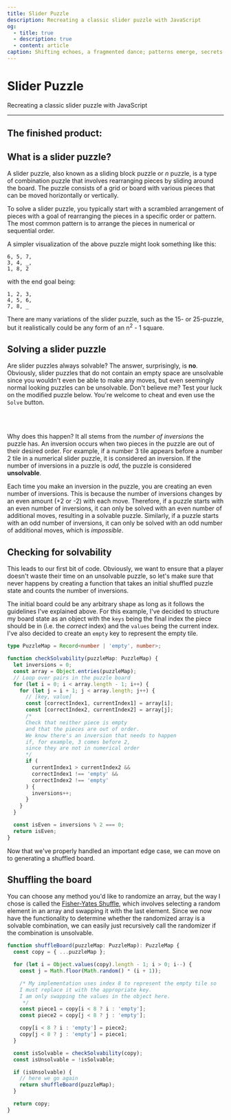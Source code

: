 ```yaml
---
title: Slider Puzzle
description: Recreating a classic slider puzzle with JavaScript
og:
  - title: true
  - description: true
  - content: article
caption: Shifting echoes, a fragmented dance; patterns emerge, secrets in motion
---
```



# Slider Puzzle

Recreating a classic slider puzzle with JavaScript

---

## The finished product:

<SliderPuzzle />

## What is a slider puzzle?

A slider puzzle, also known as a sliding block puzzle or _n_ puzzle, is a type of combination puzzle that involves rearranging pieces by sliding around the board. The puzzle consists of a grid or board with various pieces that can be moved horizontally or vertically.

To solve a slider puzzle, you typically start with a scrambled arrangement of pieces with a goal of rearranging the pieces in a specific order or pattern. The most common pattern is to arrange the pieces in numerical or sequential order.

A simpler visualization of the above puzzle might look something like this:

```text title="Start State"
6, 5, 7,
3, 4, _,
1, 8, 2
```

with the end goal being:

```text title="End State"
1, 2, 3,
4, 5, 6,
7, 8, _
```

There are many variations of the slider puzzle, such as the 15- or 25-puzzle, but it realistically could be any form of an n<sup>2</sup> - 1 square.

## Solving a slider puzzle

Are slider puzzles always solvable? The answer, surprisingly, is **no**. Obviously, slider puzzles that do not contain an empty space are unsolvable since you wouldn't even be able to make any moves, but even seemingly normal looking puzzles can be unsolvable. Don't believe me? Test your luck on the modified puzzle below. You're welcome to cheat and even use the `Solve` button.

<br />
<SliderPuzzle isSolvable={false} />
<br />

Why does this happen? It all stems from the _number of inversions_ the puzzle has. An inversion occurs when two pieces in the puzzle are out of their desired order. For example, if a number 3 tile appears before a number 2 tile in a numerical slider puzzle, it is considered an inversion. If the number of inversions in a puzzle is _odd_, the puzzle is considered **unsolvable**.

Each time you make an inversion in the puzzle, you are creating an even number of inversions. This is because the number of inversions changes by an even amount (+2 or -2) with each move. Therefore, if a puzzle starts with an even number of inversions, it can only be solved with an even number of additional moves, resulting in a solvable puzzle. Similarly, if a puzzle starts with an odd number of inversions, it can only be solved with an odd number of additional moves, which is _impossible_.

## Checking for solvability

This leads to our first bit of code. Obviously, we want to ensure that a player doesn't waste their time on an unsolvable puzzle, so let's make sure that never happens by creating a function that takes an initial shuffled puzzle state and counts the number of inversions.

The initial board could be any arbitrary shape as long as it follows the guidelines I've explained above. For this example, I've decided to structure my board state as an object with the `keys` being the final index the piece should be in (i.e. the _correct_ index) and the `values` being the current index. I've also decided to create an `empty` key to represent the empty tile.

```typescript
type PuzzleMap = Record<number | 'empty', number>;

function checkSolvability(puzzleMap: PuzzleMap) {
  let inversions = 0;
  const array = Object.entries(puzzleMap);
  // Loop over pairs in the puzzle board
  for (let i = 0; i < array.length - 1; i++) {
    for (let j = i + 1; j < array.length; j++) {
      // [key, value]
      const [correctIndex1, currentIndex1] = array[i];
      const [correctIndex2, currentIndex2] = array[j];
      /*
      Check that neither piece is empty
      and that the pieces are out of order.
      We know there's an inversion that needs to happen
      if, for example, 3 comes before 2,
      since they are not in numerical order
      */
      if (
        currentIndex1 > currentIndex2 &&
        correctIndex1 !== 'empty' &&
        correctIndex2 !== 'empty'
      ) {
        inversions++;
      }
    }
  }

  const isEven = inversions % 2 === 0;
  return isEven;
}
```

Now that we've properly handled an important edge case, we can move on to generating a shuffled board.

## Shuffling the board

You can choose any method you'd like to randomize an array, but the way I chose is called the [Fisher-Yates Shuffle](https://www.tutorialspoint.com/what-is-fisher-yates-shuffle-in-javascript), which involves selecting a random element in an array and swapping it with the last element. Since we now have the functionality to determine whether the randomized array is a solvable combination, we can easily just recursively call the randomizer if the combination is unsolvable.

```typescript
function shuffleBoard(puzzleMap: PuzzleMap): PuzzleMap {
  const copy = { ...puzzleMap };

  for (let i = Object.values(copy).length - 1; i > 0; i--) {
    const j = Math.floor(Math.random() * (i + 1));

    /* My implementation uses index 8 to represent the empty tile so
    I must replace it with the appropriate key.
    I am only swapping the values in the object here.
     */
    const piece1 = copy[i < 8 ? i : 'empty'];
    const piece2 = copy[j < 8 ? j : 'empty'];

    copy[i < 8 ? i : 'empty'] = piece2;
    copy[j < 8 ? j : 'empty'] = piece1;
  }

  const isSolvable = checkSolvability(copy);
  const isUnsolvable = !isSolvable;

  if (isUnsolvable) {
    // here we go again
    return shuffleBoard(puzzleMap);
  }

  return copy;
}
```
